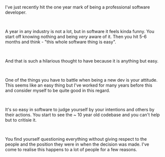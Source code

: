 
<Layout>
<BlogHeader
  title="One year in software"
  date="TBD"
  author="Lachlan Stephan"
  headMeta="One year in software"
/>

I've just recently hit the one year mark of being a professional software developer.   

<br />

A year in any industry is not a lot, but in software it feels kinda funny. You start off knowing nothing and being *very* aware of it. Then you hit 5-6 months and think - "this whole software thing is easy".

<br />

And that is such a hilarious thought to have because it is anything but easy.

<br />
 
One of the things you have to battle when being a new dev is your attitude. This seems like an easy thing but I've worked for many years before this and consider myself to be quite good in this regard. 
  
<br />
 
It's so easy in software to judge yourself by your intentions and others by their actions. You start to see the ~ 10 year old codebase and you can't help but to critisie it. 

<br />

You find yourself questioning everything without giving respect to the people and the position they were in when the decision was made. I've come to realise this happens to a lot of people for a few reasons.

</Layout>
